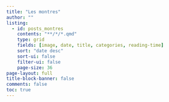 ```yaml
---
title: "Les montres"
author: ""
listing:
  - id: posts_montres
    contents: "**/*/*.qmd"
    type: grid
    fields: [image, date, title, categories, reading-time] 
    sort: "date desc"
    sort-ui: false
    filter-ui: false
    page-size: 36     
page-layout: full
title-block-banner: false
comments: false
toc: true
---
```




